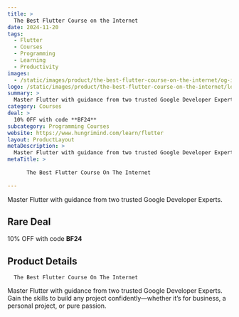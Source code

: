 ```yaml
---
title: >
  The Best Flutter Course on the Internet
date: 2024-11-20
tags:
  - Flutter
  - Courses
  - Programming
  - Learning
  - Productivity
images:
  - /static/images/product/the-best-flutter-course-on-the-internet/og-image.png
logo: /static/images/product/the-best-flutter-course-on-the-internet/logo.png
summary: >
  Master Flutter with guidance from two trusted Google Developer Experts.
category: Courses
deal: >
  10% OFF with code **BF24**
subcategory: Programming Courses
website: https://www.hungrimind.com/learn/flutter
layout: ProductLayout
metaDescription: >
  Master Flutter with guidance from two trusted Google Developer Experts. Gain the skills to build any project confidently—whether it’s for business, a personal project, or pure passion.
metaTitle: >
  
      The Best Flutter Course On The Internet
    
---
```

Master Flutter with guidance from two trusted Google Developer Experts.

## Rare Deal

10% OFF with code **BF24**

## Product Details

      The Best Flutter Course On The Internet
    

Master Flutter with guidance from two trusted Google Developer Experts. Gain the skills to build any project confidently—whether it’s for business, a personal project, or pure passion.
